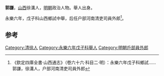 '''郭謙'''，[[山西|山西]]徐溝人，[[明朝|明朝]]政治人物。舉人出身。

永樂六年，戊子科山西鄉試中舉，后任户部河南清吏司員外郎<ref>《欽定四庫全書·山西通志》（卷六十六·科目二·明）：永樂六年戊子科鄉試……郭謙，徐溝人，户部河南清吏司員外郎</ref>。

==参考==
{{reflist}}
{{明朝人物小作品}}

[[Category:清徐人|Category:清徐人]]
[[Category:永樂六年戊子科舉人|Category:永樂六年戊子科舉人]]
[[Category:明朝戶部員外郎|Category:明朝戶部員外郎]]